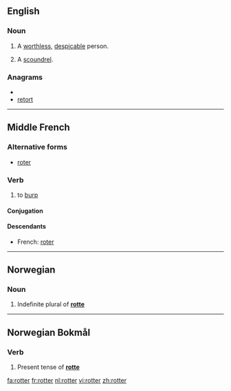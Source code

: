==English==

===Noun===
{{en-noun}}

# A [[worthless]], [[despicable]] person.
# {{British}} {{slang}} A [[scoundrel]].

===Anagrams===
* {{alphagram|eorrtt}}
* [[retort#English|retort]]

----

==Middle French==

===Alternative forms===
* [[roter]]

===Verb===
{{infl|frm|verb}}

# to [[burp]]

====Conjugation====
{{frm-conj-er|rott}}

====Descendants====
* French: [[roter]]

----

==Norwegian==

===Noun===
{{infl|no|noun form}}

# Indefinite plural of '''[[rotte]]'''

----

==Norwegian Bokmål==

===Verb===
{{infl|nb|verb form}}

# Present tense of '''[[rotte]]'''

[[fa:rotter]]
[[fr:rotter]]
[[nl:rotter]]
[[vi:rotter]]
[[zh:rotter]]